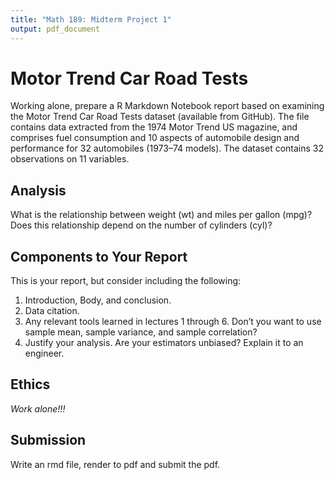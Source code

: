 ```yaml
---
title: "Math 189: Midterm Project 1"
output: pdf_document
---
```


#  Motor Trend Car Road Tests 

Working alone, prepare a R Markdown Notebook report based on examining the Motor Trend Car Road Tests dataset (available from GitHub). The file contains data extracted from the 1974 Motor Trend US magazine, and comprises fuel consumption and 10 aspects of automobile design and performance for 32 automobiles (1973–74 models). The dataset contains 32 observations on 11 variables. 

## Analysis

What is the relationship between weight (wt) and miles per gallon (mpg)? Does this relationship depend on the number of cylinders (cyl)?

## Components to Your Report

This is your report, but consider including the following:

1. Introduction, Body, and conclusion.
2. Data citation.
3. Any relevant tools learned in lectures 1 through 6. Don't you want to use sample mean, sample variance, and sample correlation?
4. Justify your analysis. Are your estimators unbiased? Explain it to an engineer.

## Ethics

*Work alone!!!*

## Submission

Write an rmd file, render to pdf and submit the pdf.



